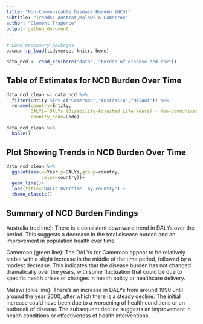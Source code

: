 ```yaml
---
title: "Non-Communicable Disease Burden (NCD)"
subtitle: "Trends: Austrat,Malawi & Camerron"
author: "Clement Trapence"
output: github_document
---
```



```r
# Load necessary packages
pacman::p_load(tidyverse, knitr, here)
```


```r

data_ncd <- read_csv(here("data", "burden-of-disease-ncd.csv"))
```

## Table of Estimates for NCD Burden Over Time

```r

data_ncd_clean <- data_ncd %>% 
  filter(Entity %in% c("Cameroon","Australia","Malawi")) %>% 
  rename(country=Entity,
         DALYs=`DALYs (Disability-Adjusted Life Years) - Non-communicable diseases - Sex: Both - Age: Age-standardized (Rate)`,
         country_code=Code) 

data_ncd_clean %>% 
  kable()
```

## Plot Showing Trends in NCD Burden Over Time 

```r

data_ncd_clean %>% 
  ggplot(aes(x=Year,y=DALYs,group=country,
             color=country))+
  geom_line()+
  labs(title="DALYs Overtime- by country") +
  theme_classic()
```

## Summary of NCD Burden Findings

Australia (red line): There is a consistent downward trend in DALYs over the period. 
This suggests a decrease in the total disease burden and an improvement in population health over time.

Cameroon (green line): The DALYs for Cameroon appear to be relatively stable with a slight increase in the middle of the time period, followed by a modest decrease. 
This indicates that the disease burden has not changed dramatically over the years, with some fluctuation that could be due to specific health crises or changes in health policy or healthcare delivery.

Malawi (blue line): There's an increase in DALYs from around 1990 until around the year 2000, after which there is a steady decline. The initial increase could have been due to a worsening of health conditions or an outbreak of disease. The subsequent decline suggests an improvement in health conditions or effectiveness of health interventions.

```r

```



